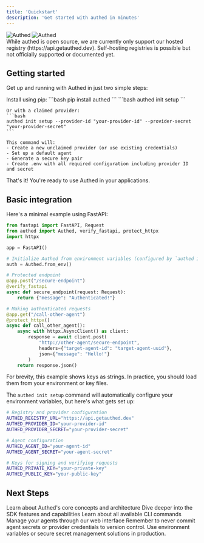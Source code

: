 ```yaml
---
title: 'Quickstart'
description: 'Get started with authed in minutes'
---
```


<div className="flex justify-center my-10">
  <img
    className="block dark:hidden w-[360px]"
    src="/logo/dark.svg"
    alt="Authed"
  />
  <img
    className="hidden dark:block w-[360px]"
    src="/logo/light.svg"
    alt="Authed"
  />
</div>

<Note>
  While authed is open source, we are currently only support our hosted registry (https://api.getauthed.dev). Self-hosting registries is possible but not officially supported or documented yet.
</Note>

## Getting started

Get up and running with Authed in just two simple steps:

<Steps>
  <Step title="Install the SDK">
    Install using pip:
    ```bash
    pip install authed
    ```
  </Step>

  <Step title="Initialize Your First Agent">
    ```bash
    authed init setup
    ```
    
    Or with a claimed provider:
    ```bash
    authed init setup --provider-id "your-provider-id" --provider-secret "your-provider-secret"
    ```
    
    This command will:
    - Create a new unclaimed provider (or use existing credentials)
    - Set up a default agent
    - Generate a secure key pair
    - Create .env with all required configuration including provider ID and secret
  </Step>
</Steps>

That's it! You're ready to use Authed in your applications.

## Basic integration

Here's a minimal example using FastAPI:

```python
from fastapi import FastAPI, Request
from authed import Authed, verify_fastapi, protect_httpx
import httpx

app = FastAPI()

# Initialize Authed from environment variables (configured by `authed init setup`)
auth = Authed.from_env()

# Protected endpoint
@app.post("/secure-endpoint")
@verify_fastapi
async def secure_endpoint(request: Request):
    return {"message": "Authenticated!"}

# Making authenticated requests
@app.get("/call-other-agent")
@protect_httpx()
async def call_other_agent():
    async with httpx.AsyncClient() as client:
        response = await client.post(
            "http://other-agent/secure-endpoint",
            headers={"target-agent-id": "target-agent-uuid"},
            json={"message": "Hello!"}
        )
    return response.json()
```

<Note>
  For brevity, this example shows keys as strings. In practice, you should load them from your environment or key files.
</Note>

The `authed init setup` command will automatically configure your environment variables, but here's what gets set up:

```bash
# Registry and provider configuration
AUTHED_REGISTRY_URL="https://api.getauthed.dev"
AUTHED_PROVIDER_ID="your-provider-id"
AUTHED_PROVIDER_SECRET="your-provider-secret"

# Agent configuration
AUTHED_AGENT_ID="your-agent-id"
AUTHED_AGENT_SECRET="your-agent-secret"

# Keys for signing and verifying requests
AUTHED_PRIVATE_KEY="your-private-key"
AUTHED_PUBLIC_KEY="your-public-key"
```

## Next Steps

<CardGroup cols={2}>
  <Card
    title="Core concepts"
    icon="book"
    href="/what-is-authed"
  >
    Learn about Authed's core concepts and architecture
  </Card>
  <Card
    title="SDK guide"
    icon="code"
    href="/sdk-setup"
  >
    Dive deeper into the SDK features and capabilities
  </Card>
  <Card
    title="CLI reference"
    icon="terminal"
    href="/cli-tools"
  >
    Learn about all available CLI commands
  </Card>
  <Card
    title="Platform Guide"
    icon="browser"
    href="/platform"
  >
    Manage your agents through our web interface
  </Card>
</CardGroup>

<Note>
  Remember to never commit agent secrets or provider credentials to version control.
  Use environment variables or secure secret management solutions in production.
</Note>
